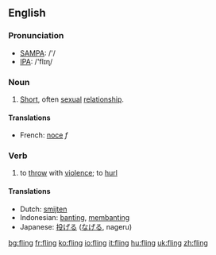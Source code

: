 ==English==
=== Pronunciation ===
*[[w:SAMPA|SAMPA]]: /'/
*[[w:IPA|IPA]]: /'flɪɳ/

===Noun===
{{en-noun|fling|flings}}
# [[short|Short]], often [[sexual]] [[relationship]].

====Translations====
*French: [[noce]] ''f''

===Verb===
{{irregverb|'''to fling'''|'''[[flings]]'''|'''[[flung]]'''|'''[[flung]]'''|'''[[flinging]]'''}}

# to [[throw]] with [[violence]]; to [[hurl]]

==== Translations ====
*Dutch: [[smijten]]
*Indonesian: [[banting]], [[banting|membanting]]
*Japanese: [[投げる]] ([[なげる]], nageru)

[[bg:fling]]
[[fr:fling]]
[[ko:fling]]
[[io:fling]]
[[it:fling]]
[[hu:fling]]
[[uk:fling]]
[[zh:fling]]